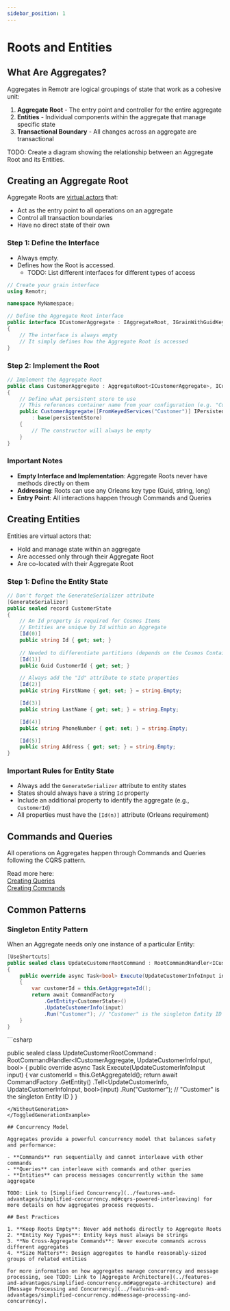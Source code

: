 ```yaml
---
sidebar_position: 1
---
```


# Roots and Entities

## What Are Aggregates?

Aggregates in Remotr are logical groupings of state that work as a cohesive unit:

1. **Aggregate Root** - The entry point and controller for the entire aggregate
2. **Entities** - Individual components within the aggregate that manage specific state
3. **Transactional Boundary** - All changes across an aggregate are transactional

TODO: Create a diagram showing the relationship between an Aggregate Root and its Entities.

## Creating an Aggregate Root

Aggregate Roots are [virtual actors](../features-and-advantages/simplified-concurrency.md#understanding-aggregates-in-remotr) that:
- Act as the entry point to all operations on an aggregate
- Control all transaction boundaries
- Have no direct state of their own

### Step 1: Define the Interface

- Always empty.
- Defines how the Root is accessed.
    - TODO: List different interfaces for different types of access

```csharp
// Create your grain interface
using Remotr;

namespace MyNamespace;

// Define the Aggregate Root interface
public interface ICustomerAggregate : IAggregateRoot, IGrainWithGuidKey
{
    // The interface is always empty
    // It simply defines how the Aggregate Root is accessed
}
```

### Step 2: Implement the Root

```csharp
// Implement the Aggregate Root
public class CustomerAggregate : AggregateRoot<ICustomerAggregate>, ICustomerAggregate
{
    // Define what persistent store to use
    // This references container name from your configuration (e.g. "Customer")
    public CustomerAggregate([FromKeyedServices("Customer")] IPersistentStore persistentStore) 
        : base(persistentStore)
    {
        // The constructor will always be empty
    }
}
```

### Important Notes

- **Empty Interface and Implementation**: Aggregate Roots never have methods directly on them
- **Addressing**: Roots can use any Orleans key type (Guid, string, long)
- **Entry Point**: All interactions happen through Commands and Queries

## Creating Entities

Entities are virtual actors that:
- Hold and manage state within an aggregate
- Are accessed only through their Aggregate Root
- Are co-located with their Aggregate Root

### Step 1: Define the Entity State

```csharp
// Don't forget the GenerateSerializer attribute
[GenerateSerializer]
public sealed record CustomerState
{
    // An Id property is required for Cosmos Items
    // Entities are unique by Id within an Aggregate
    [Id(0)]
    public string Id { get; set; }
    
    // Needed to differentiate partitions (depends on the Cosmos Container)
    [Id(1)]
    public Guid CustomerId { get; set; }

    // Always add the "Id" attribute to state properties
    [Id(2)]
    public string FirstName { get; set; } = string.Empty;

    [Id(3)]
    public string LastName { get; set; } = string.Empty;

    [Id(4)]
    public string PhoneNumber { get; set; } = string.Empty;

    [Id(5)]
    public string Address { get; set; } = string.Empty;
}
```

### Important Rules for Entity State

- Always add the `GenerateSerializer` attribute to entity states
- States should always have a string `Id` property
- Include an additional property to identify the aggregate (e.g., `CustomerId`)
- All properties must have the `[Id(n)]` attribute (Orleans requirement)

## Commands and Queries

All operations on Aggregates happen through Commands and Queries following the CQRS pattern.

Read more here:\
[Creating Queries](creating-queries.md)\
[Creating Commands](creating-commands.md)

## Common Patterns

### Singleton Entity Pattern

When an Aggregate needs only one instance of a particular Entity:
<ToggledGenerationExample>
<WithGeneration>
```csharp
[UseShortcuts]
public sealed class UpdateCustomerRootCommand : RootCommandHandler<ICustomerAggregate, UpdateCustomerInfoInput, bool>
{
    public override async Task<bool> Execute(UpdateCustomerInfoInput input)
    {
        var customerId = this.GetAggregateId();
        return await CommandFactory
            .GetEntity<CustomerState>()
            .UpdateCustomerInfo(input)
            .Run("Customer"); // "Customer" is the singleton Entity ID
    }
}
```
</WithGeneration>
<WithoutGeneration>
```csharp

public sealed class UpdateCustomerRootCommand : RootCommandHandler<ICustomerAggregate, UpdateCustomerInfoInput, bool>
{
    public override async Task<bool> Execute(UpdateCustomerInfoInput input)
    {
        var customerId = this.GetAggregateId();
        return await CommandFactory
            .GetEntity<CustomerState>()
            .Tell<UpdateCustomerInfo, UpdateCustomerInfoInput, bool>(input)
            .Run("Customer"); // "Customer" is the singleton Entity ID
    }
}
```
</WithoutGeneration>
</ToggledGenerationExample>

## Concurrency Model

Aggregates provide a powerful concurrency model that balances safety and performance:

- **Commands** run sequentially and cannot interleave with other commands
- **Queries** can interleave with commands and other queries
- **Entities** can process messages concurrently within the same aggregate

TODO: Link to [Simplified Concurrency](../features-and-advantages/simplified-concurrency.md#cqrs-powered-interleaving) for more details on how aggregates process requests.

## Best Practices

1. **Keep Roots Empty**: Never add methods directly to Aggregate Roots
2. **Entity Key Types**: Entity keys must always be strings
3. **No Cross-Aggregate Commands**: Never execute commands across different aggregates
4. **Size Matters**: Design aggregates to handle reasonably-sized groups of related entities

For more information on how aggregates manage concurrency and message processing, see TODO: Link to [Aggregate Architecture](../features-and-advantages/simplified-concurrency.md#aggregate-architecture) and [Message Processing and Concurrency](../features-and-advantages/simplified-concurrency.md#message-processing-and-concurrency).
